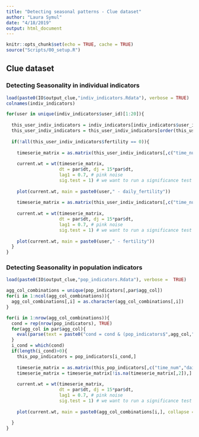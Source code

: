 ```yaml
---
title: "Detecting seasonal patterns - Clue dataset"
author: "Laura Symul"
date: "4/18/2019"
output: html_document
---
```


```r
knitr::opts_chunk$set(echo = TRUE, cache = TRUE)
source("Scripts/00_setup.R")
```


## Clue dataset



### Detecting Seasonality in individual indicators


```r
load(paste0(IO$output_clue,"indiv_indicators.Rdata"), verbose = TRUE)
colnames(indiv_indicators)
```




```r

for(user in unique(indiv_indicators$user_id)[1:20]){
  
  this_user_indiv_indicators = indiv_indicators[indiv_indicators$user_id == user,]
  this_user_indiv_indicators = this_user_indiv_indicators[order(this_user_indiv_indicators$time_num),]
  
  if(!all(this_user_indiv_indicators$fertility == 0)){
    
    timeserie_matrix = as.matrix(this_user_indiv_indicators[,c("time_num","daily_fertility")])
    
    current.wt = wt(timeserie_matrix, 
                    dt = par$dt, dj = 15*par$dt, 
                    lag1 = 0.7, # pink noise
                    sig.test = 1) # we want to run a significance test
    
    plot(current.wt, main = paste0(user," - daily_fertility"))
    
    timeserie_matrix = as.matrix(this_user_indiv_indicators[,c("time_num","fertility")])
    
    current.wt = wt(timeserie_matrix, 
                    dt = par$dt, dj = 15*par$dt, 
                    lag1 = 0.7, # pink noise
                    sig.test = 1) # we want to run a significance test
    
    plot(current.wt, main = paste0(user," - fertility"))
  }
}


```




### Detecting Seasonality in population indicators



```r
load(paste0(IO$output_clue,"pop_indicators.Rdata"), verbose =  TRUE)
```



```r


agg_col_combinations = unique(pop_indicators[,par$agg_col])
for(i in 1:ncol(agg_col_combinations)){
  agg_col_combinations[,i] = as.character(agg_col_combinations[,i])
}

for(i in 1:nrow(agg_col_combinations)){
  cond = rep(nrow(pop_indicators), TRUE)
  for(agg_col in par$agg_col){  
    eval(parse(text = paste0("cond = cond & (pop_indicators$",agg_col," == agg_col_combinations$",agg_col,"[i])")))
  }
  i_cond = which(cond)
  if(length(i_cond)>0){
    this_pop_indicators = pop_indicators[i_cond,]
    
    timeserie_matrix = as.matrix(this_pop_indicators[,c("time_num","daily_fertility")])
    timeserie_matrix = timeserie_matrix[!is.na(timeserie_matrix[,2]),]
    
    current.wt = wt(timeserie_matrix, 
                    dt = par$dt, dj = 15*par$dt, 
                    lag1 = 0.7, # pink noise
                    sig.test = 1) # we want to run a significance test
    
    plot(current.wt, main = paste0(agg_col_combinations[i,], collapse = " | "))
    
  }
}



```
